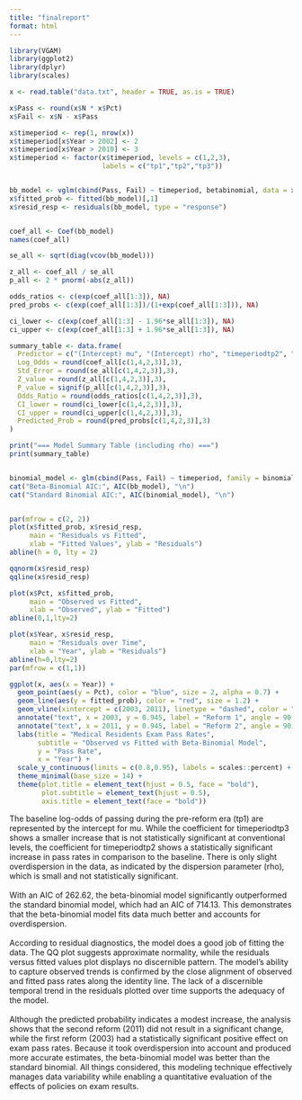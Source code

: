 ```yaml
---
title: "finalreport"
format: html
---
```


```r
library(VGAM)
library(ggplot2)
library(dplyr)
library(scales)
```

```r

x <- read.table("data.txt", header = TRUE, as.is = TRUE)

x$Pass <- round(x$N * x$Pct)
x$Fail <- x$N - x$Pass

x$timeperiod <- rep(1, nrow(x))
x$timeperiod[x$Year > 2002] <- 2
x$timeperiod[x$Year > 2010] <- 3
x$timeperiod <- factor(x$timeperiod, levels = c(1,2,3), 
                       labels = c("tp1","tp2","tp3"))


bb_model <- vglm(cbind(Pass, Fail) ~ timeperiod, betabinomial, data = x)
x$fitted_prob <- fitted(bb_model)[,1]
x$resid_resp <- residuals(bb_model, type = "response")


coef_all <- Coef(bb_model)
names(coef_all)

se_all <- sqrt(diag(vcov(bb_model)))

z_all <- coef_all / se_all
p_all <- 2 * pnorm(-abs(z_all))

odds_ratios <- c(exp(coef_all[1:3]), NA)
pred_probs <- c(exp(coef_all[1:3])/(1+exp(coef_all[1:3])), NA)

ci_lower <- c(exp(coef_all[1:3] - 1.96*se_all[1:3]), NA)
ci_upper <- c(exp(coef_all[1:3] + 1.96*se_all[1:3]), NA)

summary_table <- data.frame(
  Predictor = c("(Intercept) mu", "(Intercept) rho", "timeperiodtp2", "timeperiodtp3"),
  Log_Odds = round(coef_all[c(1,4,2,3)],3),
  Std_Error = round(se_all[c(1,4,2,3)],3),
  Z_value = round(z_all[c(1,4,2,3)],3),
  P_value = signif(p_all[c(1,4,2,3)],3),
  Odds_Ratio = round(odds_ratios[c(1,4,2,3)],3),
  CI_lower = round(ci_lower[c(1,4,2,3)],3),
  CI_upper = round(ci_upper[c(1,4,2,3)],3),
  Predicted_Prob = round(pred_probs[c(1,4,2,3)],3)
)

print("=== Model Summary Table (including rho) ===")
print(summary_table)


binomial_model <- glm(cbind(Pass, Fail) ~ timeperiod, family = binomial, data = x)
cat("Beta-Binomial AIC:", AIC(bb_model), "\n")
cat("Standard Binomial AIC:", AIC(binomial_model), "\n")


par(mfrow = c(2, 2))
plot(x$fitted_prob, x$resid_resp,
     main = "Residuals vs Fitted",
     xlab = "Fitted Values", ylab = "Residuals")
abline(h = 0, lty = 2)

qqnorm(x$resid_resp)
qqline(x$resid_resp)

plot(x$Pct, x$fitted_prob,
     main = "Observed vs Fitted",
     xlab = "Observed", ylab = "Fitted")
abline(0,1,lty=2)

plot(x$Year, x$resid_resp,
     main = "Residuals over Time",
     xlab = "Year", ylab = "Residuals")
abline(h=0,lty=2)
par(mfrow = c(1,1))
```

```r
ggplot(x, aes(x = Year)) +
  geom_point(aes(y = Pct), color = "blue", size = 2, alpha = 0.7) +
  geom_line(aes(y = fitted_prob), color = "red", size = 1.2) +
  geom_vline(xintercept = c(2003, 2011), linetype = "dashed", color = "gray50", alpha = 0.8) +
  annotate("text", x = 2003, y = 0.945, label = "Reform 1", angle = 90, vjust = -0.5) +
  annotate("text", x = 2011, y = 0.945, label = "Reform 2", angle = 90, vjust = -0.5) +
  labs(title = "Medical Residents Exam Pass Rates",
       subtitle = "Observed vs Fitted with Beta-Binomial Model",
       y = "Pass Rate",
       x = "Year") +
  scale_y_continuous(limits = c(0.8,0.95), labels = scales::percent) +
  theme_minimal(base_size = 14) +
  theme(plot.title = element_text(hjust = 0.5, face = "bold"),
        plot.subtitle = element_text(hjust = 0.5),
        axis.title = element_text(face = "bold"))
```

The baseline log-odds of passing during the pre-reform era (tp1) are represented by the intercept for mu. While the coefficient for timeperiodtp3 shows a smaller increase that is not statistically significant at conventional levels, the coefficient for timeperiodtp2 shows a statistically significant increase in pass rates in comparison to the baseline. There is only slight overdispersion in the data, as indicated by the dispersion parameter (rho), which is small and not statistically significant. \
\
With an AIC of 262.62, the beta-binomial model significantly outperformed the standard binomial model, which had an AIC of 714.13. This demonstrates that the beta-binomial model fits data much better and accounts for overdispersion.\
\
According to residual diagnostics, the model does a good job of fitting the data. The QQ plot suggests approximate normality, while the residuals versus fitted values plot displays no discernible pattern. The model's ability to capture observed trends is confirmed by the close alignment of observed and fitted pass rates along the identity line. The lack of a discernible temporal trend in the residuals plotted over time supports the adequacy of the model.\
\
Although the predicted probability indicates a modest increase, the analysis shows that the second reform (2011) did not result in a significant change, while the first reform (2003) had a statistically significant positive effect on exam pass rates. Because it took overdispersion into account and produced more accurate estimates, the beta-binomial model was better than the standard binomial. All things considered, this modeling technique effectively manages data variability while enabling a quantitative evaluation of the effects of policies on exam results.
